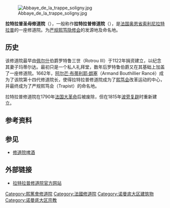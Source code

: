[[File:Abbaye_de_la_trappe_soligny.jpg|thumb]]

'''拉特拉普圣母修道院'''（{{lang-fr|'''Abbaye Notre-Dame de la Trappe'''}}），一般称作'''拉特拉普修道院'''（{{lang|fr|Abbaye de La Trappe}}），是[[法国|法国]][[奥恩省|奥恩省]][[索利尼拉特拉普|索利尼拉特拉普]]的一座修道院。为[[严规熙笃隐修会|严规熙笃隐修会]]的发源地及命名地。

==历史==
该修道院最早由[[佩尔什|佩尔什]]伯爵罗特鲁三世（Rotrou III）于1122年捐资建立，以纪念其妻子玛蒂尔达。最初只是一个私人礼拜堂，数年后罗特鲁伯爵又在其基础上加盖了一座修道院。1662年，[[阿尔芒·布蒂利耶·朗塞|阿尔芒·布蒂利耶·朗塞]]（Armand Bouthillier Rancé）成为了该院第十四代修道院长，使得拉特拉普修道院成为了[[熙笃会|熙笃会]]改革运动的中心，并最终成为了严规熙笃会（Trapist）的命名地。

拉特拉普修道院在1790年[[法国大革命|法国大革命]]后被废除，但在1815年[[波旁复辟|波旁复辟]]时重新建立。

==参考资料==
{{Reflist}}

==参见==
*[[修道院啤酒|修道院啤酒]]

==外部链接==
*[http://www.latrappe.fr/ 拉特拉普修道院官方网站] {{Wayback|url=http://www.latrappe.fr/ |date=20210120122217 }}

[[Category:熙篤會修道院|Category:熙篤會修道院]]
[[Category:法國修道院|Category:法國修道院]]
[[Category:诺曼底大区建筑物|Category:诺曼底大区建筑物]]
[[Category:诺曼底大区宗教|Category:诺曼底大区宗教]]